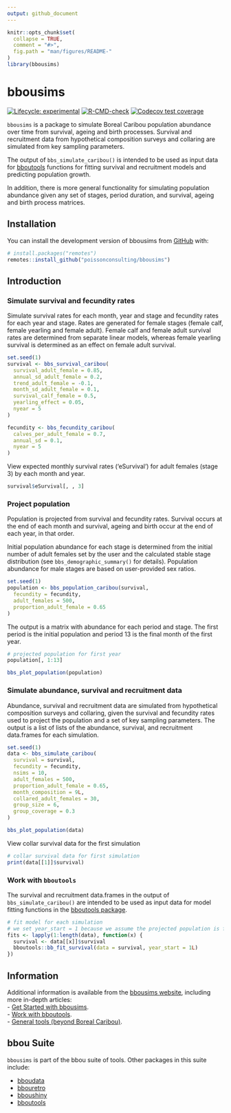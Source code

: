 ```yaml
---
output: github_document
---
```


<!-- README.md is generated from README.Rmd. Please edit that file -->

```r
knitr::opts_chunk$set(
  collapse = TRUE,
  comment = "#>",
  fig.path = "man/figures/README-"
)
library(bbousims)
```

# bbousims

<!-- badges: start -->
[![Lifecycle: experimental](https://img.shields.io/badge/lifecycle-experimental-orange.svg)](https://lifecycle.r-lib.org/articles/stages.html#experimental)
[![R-CMD-check](https://github.com/poissonconsulting/bbousims/actions/workflows/R-CMD-check.yaml/badge.svg)](https://github.com/poissonconsulting/bbousims/actions/workflows/R-CMD-check.yaml)
[![Codecov test coverage](https://codecov.io/gh/poissonconsulting/bbousims/branch/main/graph/badge.svg)](https://app.codecov.io/gh/poissonconsulting/bbousims?branch=main)
<!-- badges: end -->

`bbousims` is a package to simulate Boreal Caribou population abundance over time from survival, ageing and birth processes. 
Survival and recruitment data from hypothetical composition surveys and collaring are simulated from key sampling parameters.

The output of `bbs_simulate_caribou()` is intended to be used as input data for [bboutools](https://poissonconsulting.github.io/bboutools/) functions for fitting survival and recruitment models and predicting population growth. 

In addition, there is more general functionality for simulating population abundance given any set of stages, period duration, and survival, ageing and birth process matrices.

## Installation

You can install the development version of bbousims from [GitHub](https://github.com/) with:

``` r
# install.packages("remotes")
remotes::install_github("poissonconsulting/bbousims")
```

## Introduction

### Simulate survival and fecundity rates
Simulate survival rates for each month, year and stage and fecundity rates for each year and stage.
Rates are generated for female stages (female calf, female yearling and female adult).
Female calf and female adult survival rates are determined from separate linear models, whereas female yearling survival is determined as an effect on female adult survival. 

```r
set.seed(1)
survival <- bbs_survival_caribou(
  survival_adult_female = 0.85,
  annual_sd_adult_female = 0.2,
  trend_adult_female = -0.1,
  month_sd_adult_female = 0.1,
  survival_calf_female = 0.5,
  yearling_effect = 0.05,
  nyear = 5
)

fecundity <- bbs_fecundity_caribou(
  calves_per_adult_female = 0.7,
  annual_sd = 0.1,
  nyear = 5
)
```
View expected monthly survival rates ('eSurvival') for adult females (stage 3) by each month and year.

```r
survival$eSurvival[, , 3]
```

### Project population
Population is projected from survival and fecundity rates. 
Survival occurs at the end of each month and survival, ageing and birth occur at the end of each year, in that order.  

Initial population abundance for each stage is determined from the initial number of adult females set by the user and the calculated stable stage distribution (see `bbs_demographic_summary()` for details).
Population abundance for male stages are based on user-provided sex ratios. 


```r
set.seed(1)
population <- bbs_population_caribou(survival,
  fecundity = fecundity,
  adult_females = 500,
  proportion_adult_female = 0.65
)
```
The output is a matrix with abundance for each period and stage. The first period is the initial population and period 13 is the final month of the first year. 

```r
# projected population for first year
population[, 1:13]
```

```r
bbs_plot_population(population)
```


### Simulate abundance, survival and recruitment data
Abundance, survival and recruitment data are simulated from hypothetical composition surveys and collaring, given the survival and fecundity rates used to project the population and a set of key sampling parameters. 
The output is a list of lists of the abundance, survival, and recruitment data.frames for each simulation.


```r
set.seed(1)
data <- bbs_simulate_caribou(
  survival = survival,
  fecundity = fecundity,
  nsims = 10,
  adult_females = 500,
  proportion_adult_female = 0.65,
  month_composition = 9L,
  collared_adult_females = 30,
  group_size = 6,
  group_coverage = 0.3
)
```

```r
bbs_plot_population(data)
```

View collar survival data for the first simulation
```r
# collar survival data for first simulation
print(data[[1]]$survival)
```

### Work with `bboutools`
The survival and recruitment data.frames in the output of `bbs_simulate_caribou()` are intended to be used as input data for model fitting functions in the [bboutools package]("https://poissonconsulting.github.io/bboutools/).

```r
# fit model for each simulation
# we set year_start = 1 because we assume the projected population is for the biological year
fits <- lapply(1:length(data), function(x) {
  survival <- data[[x]]$survival
  bboutools::bb_fit_survival(data = survival, year_start = 1L)
})
```

## Information

Additional information is available from the [bbousims website](https://poissonconsulting.github.io/bbousims/), including more in-depth articles:  
- [Get Started with bbousims](https://poissonconsulting.github.io/bbousims/articles/bbousims.html).  
- [Work with bboutools](https://poissonconsulting.github.io/bbousims/articles/bboutools.html).  
- [General tools (beyond Boreal Caribou)](https://poissonconsulting.github.io/bbousims/articles/general.html).  

## bbou Suite

`bbousims` is part of the bbou suite of tools. 
Other packages in this suite include:

- [bboudata](https://github.com/poissonconsulting/bboudata)
- [bbouretro](https://github.com/poissonconsulting/bbouretro)
- [bboushiny](https://github.com/poissonconsulting/bboushiny)
- [bboutools](https://github.com/poissonconsulting/bboutools)

